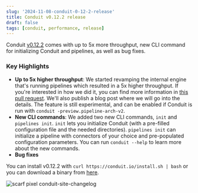 ```yaml
---
slug: '2024-11-08-conduit-0-12-2-release'
title: Conduit v0.12.2 release
draft: false
tags: [conduit, performance, release]
---
```


Conduit [v0.12.2](https://github.com/ConduitIO/conduit/releases/tag/v0.12.2) comes with up to 5x more throughput, new CLI command for initializing
Conduit and pipelines, as well as bug fixes.

<!--truncate-->

### Key Highlights

- **Up to 5x higher throughput**: We started revamping the internal engine
  that's running pipelines which resulted in a 5x higher throughput. If you're
  interested in how we did it, you can find more information
  in [this pull request](https://github.com/ConduitIO/conduit/pull/1913). We'll
  also publish a blog post where we will go into the details. The feature is
  still experimental, and can be enabled if Conduit is run with
  `conduit -preview.pipeline-arch-v2`.
- **New CLI commands**: We added two new CLI commands, `init` and
  `pipelines init`. `init` lets you initialize Conduit (with a pre-filled
  configuration file and the needed directories). `pipelines init` can
  initialize a pipeline with connectors of your choice and pre-populated
  configuration parameters. You can run `conduit --help` to learn more about the
  new commands.
- **Bug fixes**

You can install v0.12.2 with `curl https://conduit.io/install.sh | bash` or you
can download a binary
from [here](https://github.com/ConduitIO/conduit/releases/tag/v0.12.2).

![scarf pixel conduit-site-changelog](https://static.scarf.sh/a.png?x-pxid=b43cda70-9a98-4938-8857-471cc05e99c5)

